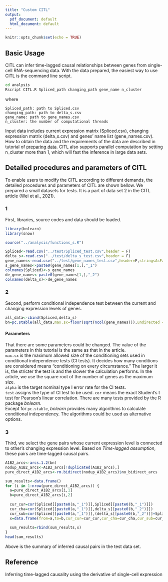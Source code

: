 ```yaml
---
title: "Custom CITL"
output:
  pdf_document: default
  html_document: default
---
```


```r
knitr::opts_chunk$set(echo = TRUE)
```

## Basic Usage

CITL can infer time-lagged causal relationships between genes from single-cell RNA-sequencing data.  With the data prepared, the easiest way to use CITL is the command line script.

```bash
cd analysis    
Rscript CITL.R Spliced_path changing_path gene_name n_cluster
```

where    

    Spliced_path: path to Spliced.csv
    changing_path: path to delta_s.csv
    gene_name: path to gene_names.csv
    n_cluster: the number of computational threads

Input data includes current expression matrix (Spliced.csv), changing expression matrix (delta_s.csv) and genes' name list (gene_names.csv). How to obtain the data and the requirements of the data are described in tutorial of [preparing data](https://github.com/wJDKnight/CITL/blob/main/tutorial/prepare_data.ipynb). CITL also supports parallel computation by setting n_cluster more than 1, which will fast the inference in large data sets. 
    
## Detailed procedures and parameters of CITL
To enable users to modify the CITL according to different demands, the detailed procedures and parameters of CITL are shown bellow. We prepared a small datasets for tests. It is a part of data set 2 in the CITL article (Wei et al., 2021). 

### 1
First, libraries, source codes and data should be loaded. 
```r
library(bnlearn)
library(snow)

source("../analysis/functions_s.R")

Spliced<-read.csv("../test/Spliced_test.csv",header = F)
delta_s<-read.csv("../test/delta_s_test.csv",header = F)
gene_names<-read.csv("../test/gene_names_test.csv",header=F,stringsAsFactors = F)
s_gene_names<-paste0(gene_names[1,],"_1")
colnames(Spliced)<-s_gene_names
de_gene_names<-paste0(gene_names[1,],"_2")
colnames(delta_s)<-de_gene_names
```

### 2
Second, perform conditional independence test between the current and changing expression levels of genes. 
```r

all_data<-cbind(Spliced,delta_s)
bn=pc.stable(all_data,max.sx=floor(sqrt(ncol(gene_names))),undirected = T, alpha = 0.05, test = "cor")

```

#### Parameters
That there are some parameters could be changed. The value of the parameters in this tutorial is the same as that in the article.     
`max.sx` is the maximum allowed size of the conditioning sets used in conditional independence tests (CI tests). It decides how many conditions are considered means "conditioning on every circumstance." The larger it is, the stricter the test is and the slower the calculation performs. In the article, we use the square root of the number of genes as the maximum size.    
`alpha` is the target nominal type I error rate for the CI tests.     
`test` assigns the type of CI test to be used. `cor` means the exact Student's t test for Pearson's linear correlation. There are many tests provided by the R package *bnlearn*.   
Except for `pc.stable`, *bnlearn* provides many algorithms to calculate conditional independency. The algorithms could be used as alternative options.

### 3
Third, we select the gene pairs whose current expression level is connected to other's changing expression level. Based on *Time-lagged assumption*, these pairs are time-lagged causal pairs.   

```r
A1B2_arcs<-arcs.1.2(bn) 
nodup_A1B2_arcs<-A1B2_arcs[!duplicated(A1B2_arcs),]
pure_direct_A1B2_arcs<-rm.bidirect(nodup_A1B2_arcs)$no_bidirect_arcs

sum_results<-data.frame()
for (i in 1:nrow(pure_direct_A1B2_arcs)) {
  a=pure_direct_A1B2_arcs[i,1]
  b=pure_direct_A1B2_arcs[i,2]
  
  cur_cur=cor(Spliced[[paste0(a,"_1")]],Spliced[[paste0(b,"_1")]])
  cur_cha=cor(Spliced[[paste0(a,"_1")]],delta_s[[paste0(b,"_2")]])
  cur_sub=cor(Spliced[[paste0(a,"_1")]],(delta_s[[paste0(b,"_2")]]+Spliced[[paste0(b,"_1")]]))
  x=data.frame(from=a,to=b,cur_cur=cur_cur,cur_cha=cur_cha,cur_sub=cur_sub)
  
  sum_results=rbind(sum_results,x)
}
head(sum_results)
```
Above is the summary of inferred causal pairs in the test data set.

## Reference 

Inferring time-lagged causality using the derivative of single-cell expression
